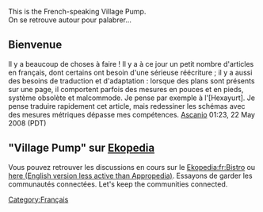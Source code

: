 {{Ekopedia-NoExport}}
{{cleanup|No link any more to this page (The links are towards Ekopedia now)... Should we export it as an archive for the Ekopedia Village pump?}} 
{{Lang|[[Le puits du village|Français]] - [[Village pump|English]]}}

This is the French-speaking Village Pump.
<br>
On se retrouve autour pour palabrer...

== Bienvenue ==
Il y a beaucoup de choses à faire ! Il y a à ce jour un petit nombre d'articles en français, dont certains ont besoin d'une sérieuse réécriture ; il y a aussi des besoins de traduction et d'adaptation : lorsque des plans sont présents sur une page, il comportent parfois des mesures en pouces et en pieds, système obsolète et malcommode. Je pense par exemple à l'[Hexayurt]. Je pense traduire rapidement cet article, mais redessiner les schémas avec des mesures métriques dépasse mes compétences. [[User:Ascanio|Ascanio]] 01:23, 22 May 2008 (PDT)

== "Village Pump" sur [[Ekopedia]]==

Vous pouvez retrouver les discussions en cours sur le [[Ekopedia:fr:Bistro]] ou [[Ekopedia:Ekopedia:Village_pump|here (English version less active than Appropedia)]]. Essayons de garder les communautés connectées. Let's keep the communities connected.

[[Category:Français]]
